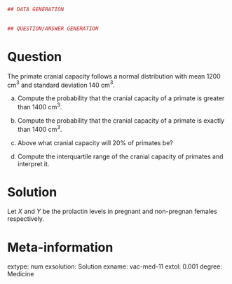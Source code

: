 
```r
## DATA GENERATION

  
## QUESTION/ANSWER GENERATION
```

Question
========
The primate cranial capacity follows a normal distribution with mean 1200 cm$^3$ and standard deviation 140 cm$^3$.


a. Compute the probability that the cranial capacity of a primate is greater than 1400 cm$^3$.

a. Compute the probability that the cranial capacity of a primate is exactly than 1400 cm$^3$.

a. Above what cranial capacity will 20% of primates be?

a. Compute the interquartile range of the cranial capacity of primates and interpret it.

Solution
========
Let $X$ and $Y$ be the prolactin levels in pregnant and non-pregnan females respectively.


Meta-information 
================
extype: num
exsolution: Solution
exname: vac-med-11
extol: 0.001
degree: Medicine
 
  
